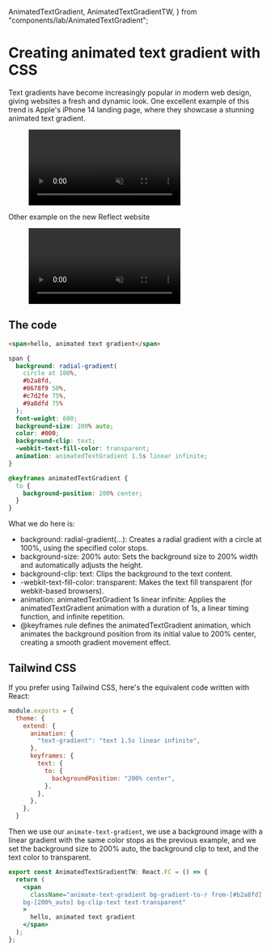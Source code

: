   AnimatedTextGradient,
  AnimatedTextGradientTW,
} from "components/lab/AnimatedTextGradient";

<LayoutBlog >

# Creating animated text gradient with CSS

Text gradients have become increasingly popular in modern web design, giving websites a fresh and dynamic look. One excellent example of this trend is Apple's iPhone 14 landing page, where they showcase a stunning animated text gradient.

<figure>
  <video
    playsInline
    muted
    loop
    autoPlay
    src="/blog/animated-text-gradient-iphone14.mp4"
    alt="Animated text gradient iPhone 14"
    className="m-auto h-full w-96"
  />
  <figcaption>
    [Animated text gradient on iPhone 14 landing
    page](https://www.apple.com/iphone-14/)
  </figcaption>
</figure>

Other example on the new Reflect website

<figure>
  <video
    playsInline
    muted
    loop
    autoPlay
    src="/blog/animted-text-gradient-reflect.mp4"
    alt="Animated text gradient Reflect"
    className="m-auto h-full w-96 rounded-xl border border-slate-600/50"
  />
  <figcaption>
    [Animated text gradient on Reflect website](https://reflect.app/)
  </figcaption>
</figure>

## The code

<div className="flex items-center justify-center rounded-xl border border-slate-600/50 bg-slate-950 px-4 py-12">
  <AnimatedTextGradient />
</div>

```html
<span>hello, animated text gradient</span>
```

```css
span {
  background: radial-gradient(
    circle at 100%,
    #b2a8fd,
    #8678f9 50%,
    #c7d2fe 75%,
    #9a8dfd 75%
  );
  font-weight: 600;
  background-size: 200% auto;
  color: #000;
  background-clip: text;
  -webkit-text-fill-color: transparent;
  animation: animatedTextGradient 1.5s linear infinite;
}

@keyframes animatedTextGradient {
  to {
    background-position: 200% center;
  }
}
```

What we do here is:

- background: radial-gradient(...): Creates a radial gradient with a circle at 100%, using the specified color stops.
- background-size: 200% auto: Sets the background size to 200% width and automatically adjusts the height.
- background-clip: text: Clips the background to the text content.
- -webkit-text-fill-color: transparent: Makes the text fill transparent (for webkit-based browsers).
- animation: animatedTextGradient 1s linear infinite: Applies the animatedTextGradient animation with a duration of 1s, a linear timing function, and infinite repetition.
- @keyframes rule defines the animatedTextGradient animation, which animates the background position from its initial value to 200% center, creating a smooth gradient movement effect.

## Tailwind CSS

If you prefer using Tailwind CSS, here's the equivalent code written with React:

```js tailwind.config.js
module.exports = {
  theme: {
    extend: {
      animation: {
        "text-gradient": "text 1.5s linear infinite",
      },
      keyframes: {
        text: {
          to: {
            backgroundPosition: "200% center",
          },
        },
      },
    },
  }
```

Then we use our `animate-text-gradient`, we use a background image with a linear gradient with the same color stops as the previous example, and we set the background size to 200% auto, the background clip to text, and the text color to transparent.

```jsx
export const AnimatedTextGradientTW: React.FC = () => {
  return (
    <span
      className="animate-text-gradient bg-gradient-to-r from-[#b2a8fd] via-[#8678f9] to-[#c7d2fe] 
    bg-[200%_auto] bg-clip-text text-transparent"
    >
      hello, animated text gradient
    </span>
  );
};
```

</LayoutBlog>

